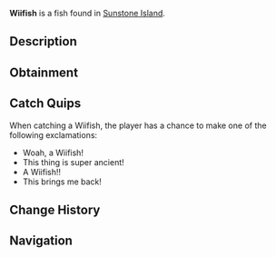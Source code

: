 {{FishInfobox
|image          = Wiifish.png
|rarity         = Legendary
|sea            = First Sea
|location       = [[Sunstone Island]]
|sublocation    = 
|sources        = Fishing Rod
|radar_location = 
|prog_speed     = -20
|xp             = 500
|weather        = 
|time           = 
|season         = Autumn
|bait           = 
|base_weight    = 40
|base_value     = 1200
|weight_range   = 20
|base_chance    = 1
|base_resil     = 40
}}
'''Wiifish''' is a {{Rarity|Legendary}} fish found in [[Sunstone Island]].

== Description ==
{{Description|The Wiifish is a legendary tropic fish that can only be found in the saltwater’s Sunstone Island during the day. They are an extremely old fish, dating back over 230,000,000 years ago. While the Wiifish is a slow swimmer, they can put up an immense fight for even advanced anglers.|Bestiary Entry}}

== Obtainment ==
{{Description|Found rarely near Sunstone Island during the day.|Bestiary Hint}}
{{Fish Availability|
Sunstone Island
|top_rods      = 
Great Rod of Oscar\34144.69\98388.62;
Leviathan's Fang Rod\31570.71\145712.38;
Astralhook Rod\30914.97\99216.98;
Ethereal Prism Rod\30789.2\99353.51;
Seraphic Rod\28853.68\100144.28;
Resourceful Rod\24175.61\81831.25;
Destiny Rod\25493.41\91155.65;
Trident Rod\26279.13\135095.37;
Free Spirit Rod\27443.13\131993.12;
Azure Of Lagoon\27103.27\109359.84;
No-Life Rod\27744.85\106951.52;
Lucky Rod\16473.45\79185.54;
Fast Rod\18922.64\95992.75;
Long Rod\16142.34\73391;
Rod Of The Forgotten Fang\26816.98\98061.25;
Challenger's Rod\26620.68\99239.07;
Rod Of The Exalted One\24091.8\91387.86;
Blazebringer Rod\24011.6\96827.05;
Rod Of The Depths\23784.69\89156.22;
Zeus Rod\22589.13\91215.9;
Verdant Shear Rod\22011.73\91685.68;
Depthseeker Rod\20125.53\84284.3;
Avalanche Rod\18084.15\75736.65;
Volcanic Rod\17610.47\72171.09;
Steady Rod\5592.96\25517.15
|recommended   = Ethereal Prism Rod
}}

== Catch Quips ==
When catching a Wiifish, the player has a chance to make one of the following exclamations:
* Woah, a Wiifish!
* This thing is super ancient!
* A Wiifish!!
* This brings me back!

== Change History ==
{{Change History|{{subst:Current Version}}}}

== Navigation ==
{{Fish Navbox|Sunstone Island}}